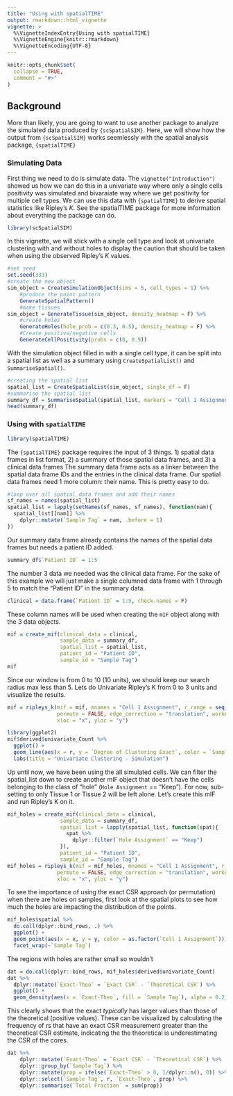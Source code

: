 ```yaml
---
title: "Using with spatialTIME"
output: rmarkdown::html_vignette
vignette: >
  %\VignetteIndexEntry{Using with spatialTIME}
  %\VignetteEngine{knitr::rmarkdown}
  %\VignetteEncoding{UTF-8}
---
```


```r
knitr::opts_chunk$set(
  collapse = TRUE,
  comment = "#>"
)
```

## Background

More than likely, you are going to want to use another package to analyze the simulated data produced by `{scSpatialSIM}`. Here, we will show how the output from `{scSpatialSIM}` works seemlessly with the spatial analysis package, `{spatialTIME}`

### Simulating Data

First thing we need to do is simulate data. The `vignette("Introduction")` showed us how we can do this in a univariate way where only a single cells positivity was simulated and bivaraiate way where we get positivity for multiple cell types. We can use this data with `{spatialTIME}` to derive spatial statistics like Ripley's *K*. See the spatialTIME package for more information about everything the package can do.

```r
library(scSpatialSIM)
```


In this vignette, we will stick with a single cell type and look at univariate clustering with and without holes to display the caution that should be taken when using the observed Ripley's *K* values. 

```r
#set seed
set.seed(333)
#create the new object
sim_object = CreateSimulationObject(sims = 5, cell_types = 1) %>%
    #produce the point pattern
    GenerateSpatialPattern()
    #make tissues
sim_object = GenerateTissue(sim_object, density_heatmap = F) %>%
    #create holes
    GenerateHoles(hole_prob = c(0.3, 0.5), density_heatmap = F) %>%
    #Create positive/negative cells
    GenerateCellPositivity(probs = c(0, 0.9))
```

With the simulation object filled in with a single cell type, it can be split into a spatial list as well as a summary using `CreateSpatialList()` and `SummariseSpatial()`.

```r
#creating the spatial list
spatial_list = CreateSpatialList(sim_object, single_df = F)
#summarise the spatial list
summary_df = SummariseSpatial(spatial_list, markers = "Cell 1 Assignment")
head(summary_df)
```

### Using with `spatialTIME`

```r
library(spatialTIME)
```

The `{spatialTIME}` package requires the input of 3 things. 1) spatial data frames in list format, 2) a summary of those spatial data frames, and 3) a clinical data frames The summary data frame acts as a linker between the spatial data frame IDs and the entries in the clinical data frame. Our spatial data frames need 1 more column: their name. This is pretty easy to do.

```r
#loop over all spatial data frames and add their names
sf_names = names(spatial_list)
spatial_list = lapply(setNames(sf_names, sf_names), function(nam){
  spatial_list[[nam]] %>%
    dplyr::mutate(`Sample Tag` = nam, .before = 1)
})
```

Our summary data frame already contains the names of the spatial data frames but needs a patient ID added.

```r
summary_df$`Patient ID` = 1:5
```

The number 3 data we needed was the clinical data frame. For the sake of this example we will just make a single columned data frame with 1 through 5 to match the "Patient ID" in the summary data.

```r
clinical = data.frame(`Patient ID` = 1:5, check.names = F)
```

These column names will be used when creating the `mIF` object along with the 3 data objects.

```r
mif = create_mif(clinical_data = clinical,
                 sample_data = summary_df,
                 spatial_list = spatial_list,
                 patient_id = "Patient ID",
                 sample_id = "Sample Tag")
mif
```

Since our window is from 0 to 10 (10 units), we should keep our search radius max less than 5. Lets do Univariate Ripley's K from 0 to 3 units and visualize the results.

```r
mif = ripleys_k(mif = mif, mnames = "Cell 1 Assignment", r_range = seq(0, 3, 0.1), 
                permute = FALSE, edge_correction = "translation", workers = 1,
                xloc = "x", yloc = "y")
```

```r
library(ggplot2)
mif$derived$univariate_Count %>%
  ggplot() +
  geom_line(aes(x = r, y = `Degree of Clustering Exact`, color = `Sample Tag`)) +
  labs(title = "Univariate Clustering - Simulation")
```

Up until now, we have been using the all simulated cells. We can filter the spatial_list down to create another mIF object that doesn't have the cells belonging to the class of "hole" (`Hole Assignment` == "Keep"). For now, sub-setting to only Tissue 1 or Tissue 2 will be left alone. Let's create this mIF and run Ripley's K on it.

```r
mif_holes = create_mif(clinical_data = clinical,
                 sample_data = summary_df,
                 spatial_list = lapply(spatial_list, function(spat){
                   spat %>%
                     dplyr::filter(`Hole Assignment` == "Keep")
                 }),
                 patient_id = "Patient ID",
                 sample_id = "Sample Tag")
mif_holes = ripleys_k(mif = mif_holes, mnames = "Cell 1 Assignment", r_range = seq(0, 3, 0.1), 
                permute = FALSE, edge_correction = "translation", workers = 1,
                xloc = "x", yloc = "y")
```

To see the importance of using the exact CSR approach (or permutation) when there are holes on samples, first look at the spatial plots to see how much the holes are impacting the distribution of the points.

```r
mif_holes$spatial %>%
  do.call(dplyr::bind_rows, .) %>%
  ggplot() +
  geom_point(aes(x = x, y = y, color = as.factor(`Cell 1 Assignment`))) +
  facet_wrap(~`Sample Tag`)
```

The regions with holes are rather small so wouldn't 

```r
dat = do.call(dplyr::bind_rows, mif_holes$derived$univariate_Count)
dat %>%
  dplyr::mutate(`Exact-Theo` = `Exact CSR` - `Theoretical CSR`) %>%
  ggplot() +
  geom_density(aes(x = `Exact-Theo`, fill = `Sample Tag`), alpha = 0.2, adjust = 0.2)
```

This clearly shows that the exact *typically* has larger values than those of the theoretical (positive values). These can be visualized by calculating the frequency of *r*s that have an exact CSR measurement greater than the theoretical CSR estimate, indicating the the theoretical is underestimating the CSR of the cores. 

```r
dat %>%
    dplyr::mutate(`Exact-Theo` = `Exact CSR` - `Theoretical CSR`) %>%
    dplyr::group_by(`Sample Tag`) %>%
    dplyr::mutate(prop = ifelse(`Exact-Theo` > 0, 1/dplyr::n(), 0)) %>%
    dplyr::select(`Sample Tag`, r, `Exact-Theo`, prop) %>%
    dplyr::summarise(`Total Fraction` = sum(prop))
```

